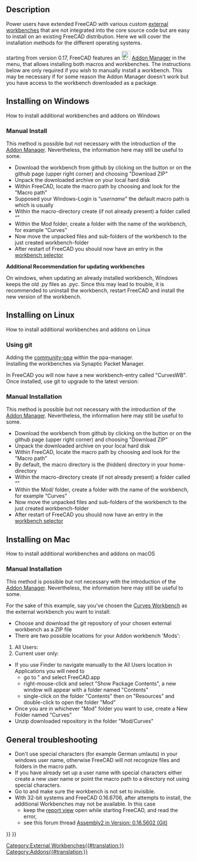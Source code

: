 <languages/>

<div class="mw-translate-fuzzy">
{{TutorialInfo/ru
|Topic=Programming
|Level=Medium programmer
|Time=15 minutes
|FCVersion=All
|Author=[[User:R-Frank|r-frank]]
}}
</div>

==Description==

Power users have extended FreeCAD with various custom [[external_workbenches|external workbenches]] that are not integrated into the core source code but are easy to install on an existing FreeCAD distribution. Here we will cover the installation methods for the different operating systems.

{{Emphasis|Note:}} starting from version 0.17, FreeCAD features an [[File:Std_AddonMgr.svg|24px]] [[Std_AddonMgr|Addon Manager]] in the {{MenuCommand|Tools → Addon Manager}} menu, that allows installing both macros and workbenches. The instructions below are only required if you wish to manually install a workbench. This may be necessary if for some reason the Addon Manager doesn't work but you have access to the workbench downloaded as a {{FileName|.zip}} package.

<div class="mw-collapsible mw-collapsed toccolours">

==Installing on Windows==

How to install additional workbenches and addons on Windows
<div class="mw-collapsible-content">

=== Manual Install ===

{{Emphasis|Note:}} This method is possible but not necessary with the introduction of the [[Std_AddonMgr|Addon Manager]]. Nevertheless, the information here may still be useful to some.

* Download the workbench from github by clicking on the button {{Button|Clone}} or {{Button|Download}} on the github page (upper right corner) and choosing "Download ZIP"
* Unpack the downloaded archive on your local hard disk
* Within FreeCAD, locate the macro path by choosing {{MenuCommand|Edit → Preferences → Python → Macro}} and look for the ”Macro path”
* Supposed your Windows-Login is “''username''” the default macro path is {{FileName|%APPDATA%\FreeCAD\}} which is usually {{FileName|C:\Users\''username''\Appdata\Roaming\FreeCAD}}
* Within the macro-directory create (if not already present) a folder called “{{FileName|Mod}}”
* Within the Mod folder, create a folder with the name of the workbench, for example “Curves”
* Now move the unpacked files and sub-folders of the workbench to the just created workbench-folder
* After restart of FreeCAD you should now have an entry in the [[Std_Workbench|workbench selector]] 

'''Additional Recommendation for updating workbenches'''

On windows, when updating an already installed workbench, Windows keeps the old .py files as .pyc. Since this may lead to trouble, it is recommended to uninstall the workbench, restart FreeCAD and install the new version of the workbench.
</div> <!-- END of Windows section collapsible div. Please do not remove ---> 
</div> <!-- END of Windows section collapsible div. Please do not remove ---> 

<div class="mw-collapsible mw-collapsed toccolours">

==Installing on Linux ==

How to install additional workbenches and addons on Linux
<div class="mw-collapsible-content">

===Using git===

Adding the [https://launchpad.net/~freecad-community/+archive/ubuntu/ppa community-ppa] within the ppa-manager.<br/>
Installing the workbenches via Synaptic Packet Manager.

{{Code|code=
$ sudo apt-get install git python-numpy python-pyside
$ mkdir ~/.FreeCAD/Mod
$ cd ~/.FreeCAD/Mod
$ git clone  https://github.com/tomate44/CurvesWB.git
}}

In FreeCAD you will now have a new workbench-entry called "CurvesWB". Once installed, use git to upgrade to the latest version:

{{Code|code=
$ cd ~/.FreeCAD/Mod/CurvesWB
$ git pull
$ rm *.pyc
}}

===Manual Installation===

{{Emphasis|Note:}} This method is possible but not necessary with the introduction of the [[Std_AddonMgr|Addon Manager]]. Nevertheless, the information here may still be useful to some.

* Download the workbench from github by clicking on the button {{Button|Clone}} or {{Button|Download}} on the github page (upper right corner) and choosing "Download ZIP"
* Unpack the downloaded archive on your local hard disk
* Within FreeCAD, locate the macro path by choosing {{MenuCommand|Edit → Preferences → Python → Macro}} and look for the ”Macro path”
* By default, the macro directory is the (hidden) {{MenuCommand|./.FreeCAD/}} directory in your home-directory
* Within the macro-directory create (if not already present) a folder called “{{FileName|Mod}}”
* Within the Mod/ folder, create a folder with the name of the workbench, for example “Curves”
* Now move the unpacked files and sub-folders of the workbench to the just created workbench-folder
* After restart of FreeCAD you should now have an entry in the [[Std_Workbench|workbench selector]] 

</div> <!-- END of Windows section collapsible div. Please do not remove ---> 
</div> <!-- END of Windows section collapsible div. Please do not remove ---> 

<div class="mw-collapsible mw-collapsed toccolours">
==Installing on Mac==

How to install additional workbenches and addons on macOS
<div class="mw-collapsible-content">

===Manual Installation===

{{Emphasis|Note:}} This method is possible but not necessary with the introduction of the [[Std_AddonMgr|Addon Manager]]. Nevertheless, the information here may still be useful to some.

For the sake of this example, say you've chosen the [[Curves Workbench]] as the external workbench you want to install:
* Choose and download the git repository of your chosen external workbench as a ZIP file
* There are two possible locations for your Addon workbench 'Mods':
# All Users: {{FileName|/Applications/FreeCAD.app/Contents/Resources/Mod}}
# Current user only: {{FileName|/Users/myusername/Library/Application Support/FreeCAD/Mod}}
* If you use Finder to navigate manually to the All Users location in Applications you will need to 
** go to {{FileName|/Applications}}" and select FreeCAD.app
** right-mouse-click and select "Show Package Contents", a new window will appear with a folder named "Contents"
** single-click on the folder "Contents" then on "Resources" and double-click to open the folder "Mod"
* Once you are in whichever "Mod" folder you want to use, create a New Folder named "Curves"
* Unzip downloaded repository in the folder "Mod/Curves"
</div> <!-- END of Windows section collapsible div. Please do not remove ---> 
</div> <!-- END of Windows section collapsible div. Please do not remove ---> 

==General troubleshooting==

* Don't use special characters (for example German umlauts) in your windows user name, otherwise FreeCAD will not recognize files and folders in the macro path.
* If you have already set up a user name with special characters either create a new user name or point the macro path to a directory not using special characters.
* Go to {{MenuCommand|Edit → Preferences → Workbenches}} and make sure the workbench is not set to invisible.
* With 32-bit systems and FreeCAD 0.16.6706, after attempts to install, the additional Workbenches may not be available. In this case
** keep the [[report_view|report view]] open while starting FreeCAD, and read the error,
** see this forum thread [http://forum.freecadweb.org/viewtopic.php?t=12839#p102933 Assembly2 in Version: 0.16.5602 (Git)]


{{Userdocnavi{{#translation:}}}}
{{Powerdocnavi{{#translation:}}}}
[[Category:External Workbenches{{#translation:}}]]
[[Category:Addons{{#translation:}}]]